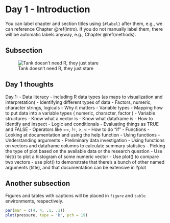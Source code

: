 # Day 1 - Introduction {#intro}

You can label chapter and section titles using `{#label}` after them, e.g., we can reference Chapter \@ref(intro). If you do not manually label them, there will be automatic labels anyway, e.g., Chapter \@ref(methods).

## Subsection

![Tank doesn't need R, they just stare](img/tank.gif)

## Day 1 thoughts

Day 1:
- Data literacy 
- including R data types (as maps to visualization and interpretation)
- Identifying different types of data
- Factors, numeric, character strings, logicals 
- Why it matters
- Variable types
- Mapping how to put data into a variable types ( numeric, character, factor )
- Variable structures
- Know what a vector is 
- Know what dataframe is
- How to identify and inspect
- Logic and conditionals 
- Evaluating things as TRUE and FALSE
- Operators like ==, !=, >, <
- How to do "if"
- Functions
- Looking at documentation and using the help function
- Using functions
- Understanding arguments
- Preliminary data investigation
- Using functions on vectors and dataframe columns to calculate summary statistics
- Picking the type of plot based on the available data or the research question
- Use hist() to plot a histogram of some numeric vector
- Use plot() to compare two vectors
- use plot() to demonstrate that there's a bunch of other named arguments (title), and that documentation can be extensive in ?plot

## Another subsection

Figures and tables with captions will be placed in `figure` and `table` environments, respectively.

```r
par(mar = c(4, 4, .1, .1))
plot(pressure, type = 'b', pch = 19)
```
